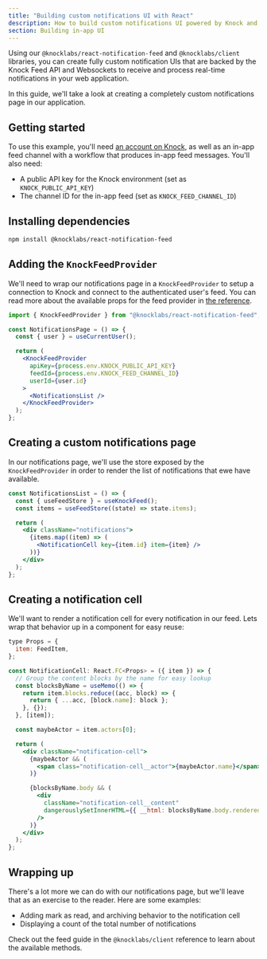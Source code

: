 ```yaml
---
title: "Building custom notifications UI with React"
description: How to build custom notifications UI powered by Knock and React
section: Building in-app UI
---
```


Using our `@knocklabs/react-notification-feed` and `@knocklabs/client` libraries, you can create fully custom notification UIs that are backed by the Knock Feed API and Websockets to receive and process real-time notifications in your web application.

In this guide, we'll take a look at creating a completely custom notifications page in our application.

## Getting started

To use this example, you'll need [an account on Knock](https://dashboard.knock.app), as well as an in-app feed channel with a workflow that produces in-app feed messages. You'll also need:

- A public API key for the Knock environment (set as `KNOCK_PUBLIC_API_KEY`)
- The channel ID for the in-app feed (set as `KNOCK_FEED_CHANNEL_ID`)

## Installing dependencies

```bash Installing dependencies
npm install @knocklabs/react-notification-feed
```

## Adding the `KnockFeedProvider`

We'll need to wrap our notifications page in a `KnockFeedProvider` to setup a connection to Knock and connect to the authenticated user's feed. You can read more about the available props for the feed provider in [the reference](/in-app-ui/react/reference#knockfeedprovider).

```jsx
import { KnockFeedProvider } from "@knocklabs/react-notification-feed";

const NotificationsPage = () => {
  const { user } = useCurrentUser();

  return (
    <KnockFeedProvider
      apiKey={process.env.KNOCK_PUBLIC_API_KEY}
      feedId={process.env.KNOCK_FEED_CHANNEL_ID}
      userId={user.id}
    >
      <NotificationsList />
    </KnockFeedProvider>
  );
};
```

## Creating a custom notifications page

In our notifications page, we'll use the store exposed by the `KnockFeedProvider` in order to render the list of notifications that ewe have available.

```jsx
const NotificationsList = () => {
  const { useFeedStore } = useKnockFeed();
  const items = useFeedStore((state) => state.items);

  return (
    <div className="notifications">
      {items.map((item) => (
        <NotificationCell key={item.id} item={item} />
      ))}
    </div>
  );
};
```

## Creating a notification cell

We'll want to render a notification cell for every notification in our feed. Lets wrap that behavior up in a component for easy reuse:

```jsx
type Props = {
  item: FeedItem,
};

const NotificationCell: React.FC<Props> = ({ item }) => {
  // Group the content blocks by the name for easy lookup
  const blocksByName = useMemo(() => {
    return item.blocks.reduce((acc, block) => {
      return { ...acc, [block.name]: block };
    }, {});
  }, [item]);

  const maybeActor = item.actors[0];

  return (
    <div className="notification-cell">
      {maybeActor && (
        <span class="notification-cell__actor">{maybeActor.name}</span>
      )}

      {blocksByName.body && (
        <div
          className="notification-cell__content"
          dangerouslySetInnerHTML={{ __html: blocksByName.body.rendered }}
        />
      )}
    </div>
  );
};
```

## Wrapping up

There's a lot more we can do with our notifications page, but we'll leave that as an exercise to the reader. Here are some examples:

- Adding mark as read, and archiving behavior to the notification cell
- Displaying a count of the total number of notifications

Check out the feed guide in the `@knocklabs/client` reference to learn about the available methods.
